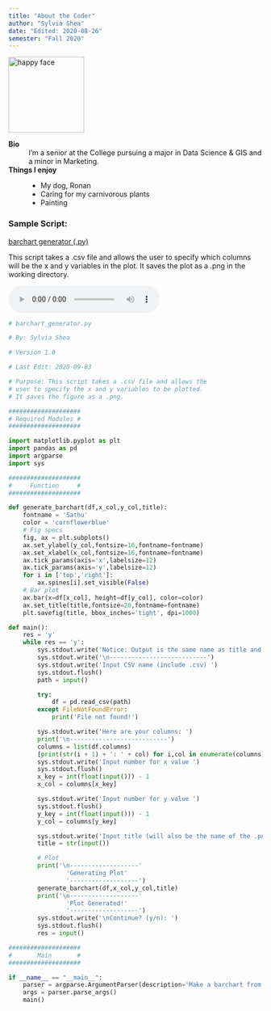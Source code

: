 ```yaml
---
title: "About the Coder"
author: "Sylvia Shea"
date: "Edited: 2020-08-26"
semester: "Fall 2020"
---
```


![](https://i.pinimg.com/originals/bc/f4/e5/bcf4e51b6bb5789ac7ce83a80fd73e23.jpg 'happy face'){width=150 height=150}

**Bio**
:   I'm a senior at the College pursuing a major in Data Science & GIS and a minor in Marketing.

**Things I enjoy**
:   - My dog, Ronan
    - Caring for my carnivorous plants
    - Painting

### Sample Script:
[barchart generator (.py)](scripts/barchart_generator.py)

This script takes a .csv file and allows the user to specify which columns will be the x and y variables in the plot.
It saves the plot as a .png in the working directory.

<audio controls>
<source src="audio/barchart_generator.mp3">
</audio>

```python
# barchart_generator.py

# By: Sylvia Shea

# Version 1.0

# Last Edit: 2020-09-03

# Purpose: This script takes a .csv file and allows the
# user to specify the x and y variables to be plotted.
# It saves the figure as a .png.

####################
# Required Modules #
####################

import matplotlib.pyplot as plt
import pandas as pd
import argparse
import sys

####################
#     Function     #
####################

def generate_barchart(df,x_col,y_col,title):
    fontname = 'Sathu'
    color = 'cornflowerblue'
    # Fig specs
    fig, ax = plt.subplots()
    ax.set_ylabel(y_col,fontsize=16,fontname=fontname)
    ax.set_xlabel(x_col,fontsize=16,fontname=fontname)
    ax.tick_params(axis='x',labelsize=12)
    ax.tick_params(axis='y',labelsize=12)
    for i in ['top','right']:
        ax.spines[i].set_visible(False)
    # Bar plot
    ax.bar(x=df[x_col], height=df[y_col], color=color)
    ax.set_title(title,fontsize=20,fontname=fontname)
    plt.savefig(title, bbox_inches='tight', dpi=1000)

def main():    
    res = 'y'
    while res == 'y':
        sys.stdout.write('Notice: Output is the same name as title and placed in working directory')
        sys.stdout.write('\n---------------------------')
        sys.stdout.write('Input CSV name (include .csv) ')
        sys.stdout.flush()
        path = input()

        try:
            df = pd.read_csv(path)
        except FileNotFoundError:
            print('File not found!')

        sys.stdout.write('Here are your columns: ')
        print('\n---------------------------')
        columns = list(df.columns)
        [print(str(i + 1) + ': ' + col) for i,col in enumerate(columns)]
        sys.stdout.write('Input number for x value ')
        sys.stdout.flush()
        x_key = int(float(input())) - 1
        x_col = columns[x_key]

        sys.stdout.write('Input number for y value ')
        sys.stdout.flush()
        y_key = int(float(input())) - 1
        y_col = columns[y_key]

        sys.stdout.write('Input title (will also be the name of the .png file) ')
        title = str(input())

        # Plot
        print('\n-------------------'
                'Generating Plot'
                '-------------------')
        generate_barchart(df,x_col,y_col,title)
        print('\n-------------------'
                'Plot Generated!'
                '-------------------')
        sys.stdout.write('\nContinue? (y/n): ')
        sys.stdout.flush()
        res = input()

####################
#       Main       #
####################

if __name__ == "__main__":
    parser = argparse.ArgumentParser(description='Make a barchart from CSV')
    args = parser.parse_args()
    main()
```
